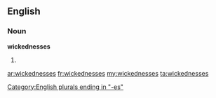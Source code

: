 ==English==

===Noun===
'''wickednesses'''

# {{plural of|[[wickedness]]}}

[[Category:English plurals ending in "-es"]]

[[ar:wickednesses]]
[[fr:wickednesses]]
[[my:wickednesses]]
[[ta:wickednesses]]